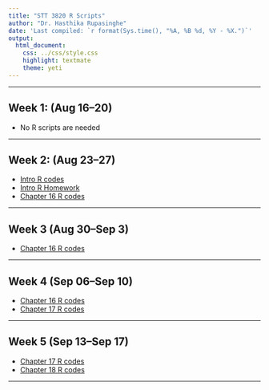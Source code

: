 ```yaml
---
title: "STT 3820 R Scripts"
author: "Dr. Hasthika Rupasinghe"
date: 'Last compiled: `r format(Sys.time(), "%A, %B %d, %Y - %X.")`'
output:
  html_document:
    css: ../css/style.css
    highlight: textmate
    theme: yeti
---
```


<script type="text/x-mathjax-config">
MathJax.Hub.Config({
  TeX: { equationNumbers: { autoNumber: "AMS" } }
});
</script>


***


## Week 1: (Aug 16--20) {-}


* No R scripts are needed

***

## Week 2: (Aug 23--27) {-}

* [Intro R codes](../Lecture Notes/IntroR.html)
* [Intro R Homework](../Lecture Notes/IntroRHW.html)
* [Chapter 16 R codes](../Lecture Notes/Ch16_New_CI_proportions.html)

***

## Week 3 (Aug 30--Sep 3) {-}

* [Chapter 16 R codes](../Lecture Notes/Ch16_New_CI_proportions.html)

***

## Week 4 (Sep 06--Sep 10) {-}

* [Chapter 16 R codes](../Lecture Notes/Ch16_New_CI_proportions.html)
* [Chapter 17 R codes](../Lecture Notes/Ch17_New_mean.html)

***

## Week 5 (Sep 13--Sep 17) {-}


* [Chapter 17 R codes](../Lecture Notes/Ch17_New_mean.html)
* [Chapter 18 R codes](../Lecture Notes/Ch18_New_HT_P_Mean.html)

***

<!--
* [R codes for Ch 17 Proportions](../Lecture Notes/Ch17_proportions.html)
* [R codes for Ch 17 Means](../Lecture Notes/Ch17_mean.html)



## Week 4: (Feb 3--7) {-}

* [R codes for Ch 18](../Lecture Notes/Ch18.html)

## Week 5: (Feb 10--14) {-}

* [R codes for Ch 19](../Lecture Notes/Ch19.html)

## Week 6: (Feb 17--21) {-}

* [R codes for Ch 20](../Lecture Notes/Ch20.html)

## Week 7: (Feb 24--28) {-}

* No new R scripts are needed (for ch 21 use the previous scripts)

## Week 8: (Mar 2--6) {-}

* [R codes for Ch 22: Two Proportions](../Lecture Notes/Ch22.html)
* [R codes for Ch 22: Two Means](../Lecture Notes/Ch22_2.html)


## Week 9: (Mar 9--13) {-}

* [Exam 1 Grade Distribution](../Lecture Notes/GradesExam1.html)

* [R codes for Ch 23: Two Dependent Means](../Lecture Notes/Ch23.html)

* [**Lecture Video for Ch 23**](https://appstate.zoom.us/rec/share/-u5RcYOo9GdIH7fd8BDhWKoPM97saaa8gCgXrKJcn0v7yo6BGPkPIMvFJ3yvR_2u)

## Week 10: (Mar 23--27) {-}

* [R codes for Ch 24](../Lecture Notes/Ch24.html)

* [**Lecture Video for Ch 24 Part 1**](https://appstate.zoom.us/rec/share/5c0sIu7a2DpIaaPyym2HULY4NIXOeaa81CAfqPYPy08UanoEfAfTLa03ToZhjM_6)

## Week 11: (Mar 30-- Apr 4) {-}

* [**Lecture Video for Ch 24 Part 2**](https://appstate.zoom.us/rec/share/4JB6I7C38TxLAZ3guX3OB_8OH5zoT6a8gXMe_PZfyBps1H_G_gzW2VU0FVQ9eHxW)

* [R codes for Ch 25: With raw data](../Lecture Notes/Ch25.html)

* [**Lecture Video for Ch 25 Part 1**](https://appstate.zoom.us/rec/share/pvZSAZCr2kZIfLf82R2PR5d5MNu7T6a80SFL_vYKn0a6HQy4WXc95v9H_wLXghT0)


* [**Lecture Video for Ch 25 Part 2**](https://appstate.zoom.us/rec/share/-PAoD5j6rHNOUpHsq3-ESvNxOISiX6a80ChL-_dbzUwBbzOw4Sq-oqlgGvBINE-U)

* [**Lecture Video for Ch 25 Part 3**](https://appstate.zoom.us/rec/share/vMEsIr_p11JObs_HwWvefYF4QKq0X6a8hiQd_fMEnUlhk4OWhVMTvwkiPD_bj_e6)

* [R codes for Ch 25: With summary stats](../Lecture Notes/Ch25_2.html)


* Data for Ch 25: [Atlanta Regression](../Lecture Notes/AtlantaRegression.csv)


## Week 12: (Apr 7-- Apr 11) {-}

* [R codes for Ch 26](../Lecture Notes/Ch26.html)
* [Data for Ch 26](../Lecture Notes/ScoreACT.txt)

* [**Lecture Video for Ch 26 Part 1**](https://appstate.zoom.us/rec/share/-Jx7MprR_EJOTquU10P-VbA_R8fraaa8hCQW8vcNnUhZ-aO4jrfHPnN75P_fsTka)

* [**Lecture Video for Ch 26 Part 2**](https://appstate.zoom.us/rec/share/1OxcIvLtpzhOE43D62HwcPB7M77OT6a80SUcqPIMyUdv_zkS8ghLwwquu3rOWl-1)

* [**Review for test 2 - video recording**](https://appstate.zoom.us/rec/share/y85KD7GvpkNJTp3qsWuCUbYdL7nfX6a82iQZ8_VbyEwbTEfv_wGPTdmQurq9bTCY)


## Week 14: (Apr 27-- Apr 28) {-}

* [**Review for Final - video recording**](https://appstate.zoom.us/rec/share/1MUoNor0qGlJfZGTxmXEea8NDrT1eaa8hHVLqPpYnR7tV86QgKABDWptTRPkjftk)

-->
